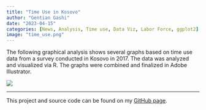 ```yaml
---
title: "Time Use in Kosovo"
author: "Gentian Gashi"
date: "2023-04-15"
categories: [News, Analysis, Time use, Data Viz, Labor Force, ggplot2]
image: "time_use.png"
---
```


The following graphical analysis shows several graphs based on time use data from a survey conducted in Kosovo in 2017. The data was analyzed and visualized via R. The graphs were combined and finalized in Adobe Illustrator. 

![](time_use.png)

------------------------------------------------------------------------

This project and source code can be found on my [GitHub page](https://github.com/gentiang/time_use).
